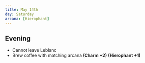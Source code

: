 ```yaml
---
title: May 14th
day: Saturday
arcana: [Hierophant]
---
```


## Evening
- Cannot leave Leblanc
- Brew coffee with matching arcana **(Charm +2)** **(Hierophant +1)**
